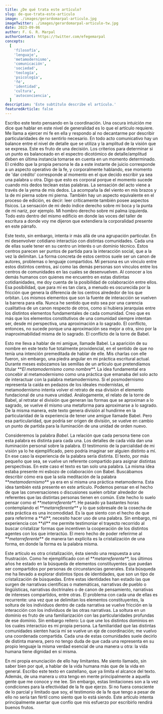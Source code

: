 ```yaml
---
title: ¿De qué trata este artículo?
slug: de-que-trata-este-articulo
image: ./images/gerardomarpal-articulo.jpg
imageTwitter: ./images/gerardomarpal-articulo-tw.jpg
date: 2023-09-06
author: F. G. R. Marpal
authorContact: https://twitter.com/efegemarpal
concepts:
  [
    'filosofía',
    'lenguaje',
    'metamodernismo',
    'comunicación',
    'sociedad',
    'teología',
    'psicología',
    'fé',
    'identidad',
    'cultura',
    'autoconciencia',
  ]
description: 'Este subtítulo describe el artículo.'
featuredArticle: false
---
```


Escribo este texto pensando en la coordinación. Una oscura intuición me dice que hablar en este
nivel de generalidad es lo que el artículo requiere. Me llama a ejercer mi fe en ella y respondo al no
decantarme por describir particularidades de no sentirlo necesario. En todo acto comunicativo hay
un balance entre el nivel de detalle que se utiliza y la amplitud de la visión que se expresa. Este es
fruto de una decisión. Los criterios para determinar si un punto es balanceado en el espectro
dicotómico de detalle/amplitud deben en última instancia tomarse en cuenta en un momento
determinado. El crédito que la propia persona le da a este instante de juicio corresponde a un
aspecto operativo de la fe, y corporalmente hablando, ese momento de 'dar crédito' corresponde al
momento en el que decido escribir ya sea una palabra u otra. Digo que esto es corporal porque el
momento sucede cuando mis dedos teclean estas palabras. La sensación del acto viene a través de la
yema de mis dedos. La acompaña la del viento en mis brazos y la de mi pierna sobre mi pierna.
También hay un aspecto equivalente en el proceso de edición, es decir: leer críticamente también
posee aspectos físicos. La sensación de mi dedo índice derecho sobre mi boca y la punta de mi nariz,
por ejemplo. Mi hombro derecho sobre mi palma izquierda. Todo esto dentro del mismo edificio
en donde las voces del taller de escritura a donde voy me dijeron que extendiera la corporalidad
presente en este párrafo.

Este texto, sin embargo, intenta ir más allá de una agrupación particular. En mi desenvolver
cotidiano interactúo con distintas comunidades. Cada una de ellas suele tener en su centro un
interés o un dominio técnico. Estos centros parecen ser puntos de partida para la interacción social,
que a la vez la delimitan. La forma concreta de estos centros suele ser un canon de autores,
problemas o lenguaje compartidos. Mi persona es un vínculo entre estos distintos centros, así como
las demás personas son vínculos entre los centros de comunidades en las cuales se desenvuelven. Al
conocer a los demás humanos con quienes me encuentro en estas distintas cotidianidades, me doy
cuenta de la posibilidad de colaboración entre ellos. Esa posibilidad, que para mí es tan clara, a
menudo es oscurecida por la fricción que genera la diferencia de los centros alrededor de los que
orbitan. Los mismos elementos que son la fuente de interacción se vuelven la barrera para ella.
Nunca he sentido que esto sea por una carencia cualitativa de un canon respecto de otros, como si
hubiera jerarquías entre los distintos elementos fundamentales de cada comunidad. Creo que es
más que los elementos constitutivos de una comunidad siempre intentan ser, desde mi perspectiva,
una aproximación a lo sagrado. El conflicto, entonces, no sucede porque una aproximación sea
mejor a otra, sino por la inaproximabilidad misma de lo sagrado. El conflicto de la torre de Babel.

Esto me lleva a hablar de mi amigue, llamade Babel. La aparición de su nombre en este texto fue
totalmente providencial, en el sentido de que no tenía una intención premeditada de hablar de elle.
Mis charlas con elle fueron, sin embargo, una piedra angular en mi práctica escritural actual. Durante meses esbozamos las
semillas de un artículo que pretendíamos titular \*\*<i>El metamodernismo como nombre</i>\*\*. La idea fundamental era concebir al metamodernismo como una
práctica que emanaba del solo acto de interactuar con la palabra metamodernismo. Si el
posmodernismo representa la caída en pedazos de los ideales modernistas, el metamodernismo
intenta volver el retrato de esa división el elemento fundacional de una nueva unidad.
Análogamente, el relato de la torre de Babel, al retratar el división que generan las formas que se
aproximan a lo sagrado, se vuelve él mismo una metaforma para aproximarse a lo sagrado. De la
misma manera, este texto genera división al hundirme en la particularidad de la experiencia de tener
une amigue llamade Babel. Pero esa particularidad, que podría ser origen de división, se vuelve en
cambio un punto de partida para la iluminación de una unidad de orden nuevo.

Consideremos la palabra <i>Babel</i>. La relación que cada persona tiene con esta palabra es distinta para
cada una. Los detalles de cada vida dan una iluminación personal sobre la palabra. El testimonio de
la parcialidad de mi visión ya lo he ejemplificado, pero podría imaginar ser alguien distinto a mí. En
ese caso la experiencia de la palabra sería distinta. El texto, por más pequeño que sea, se vuelve un
referente compartido para asignar distintas perspectivas. En este caso el texto es tan solo una palabra.
La misma idea estaba presente mi esbozo de colaboración con Babel. Buscábamos describir cómo
era que la sola meditación de la palabra \*\*<i>metamodernismo</i>\*\* ya era en sí misma una práctica
metamoderna. Esta idea también está presente en este artículo. Podemos pensar en el hecho de que
las conversaciones o discusiones suelen orbitar alrededor de referentes que las distintas personas
tienen en común. Este hecho lo suelo pensar como el \*\*<i>metarreferente</i>\*\*. He pasado ya bastantes
horas contemplando el \*\*<i>metarreferente</i>\*\* y lo que sobresale de la cosecha de esta práctica es una
incomodidad. Es la que siento con el hecho de que para referirme a \*\*<i>él</i>\*\*, necesito hacer uso de una
palabra. Sin embargo, mi experiencia con \*\*<i>él</i>\*\* me permite testimoniar el trayecto recorrido al
buscar cristalizar formas que incentiven la cooperación de los distintos agentes con los que
interactúo. El mero hecho de poder referirme al \*\*<i>metarreferente</i>\*\* de manera tan explícita es la
cristalización de una forma, en donde la forma es la palabra misma.

Este artículo es otra cristalización, ésta siendo una respuesta a una frustración. Como he
ejemplificado con el \*\*<i>metarreferente</i>\*\*, los últimos años he estado en la búsqueda de elementos
constituyentes que puedan ser compartidos por personas de circunstancias generales. Esta
búsqueda me ha llevado a explorar distintos tipos de identidades, que son un tipo de cristalización
de búsquedas. Entre estas identidades han estado las que surgen de narrativas científicas o
matemáticas, narrativas de pueblo o lingüísticas, narrativas doctrinales o de canon de pensamiento,
narrativas de intereses compartidos, entre otras. El problema con cada una de ellas es recurrente:
una vez que se delimitan los elementos constituyentes, la soltura de los individuos dentro de cada
narrativa se vuelve fricción en la interacción con los individuos de las otras narrativas. La soltura en
un dominio es fruto de una familiarización con las particularidades profundas de ese dominio. Sin
embargo reitero: Lo que une los distintos dominios en los cuales interactúo es mi propia persona.
La familiaridad que las distintas comunidades sienten hacia mí se vuelve un eje de coordinación; me
vuelvo una coordenada compartida. Cada una de estas comunidades suele decirlo de distinta
manera, pero no tengo duda de que cada una representa en su propio lenguaje la misma verdad
esencial de una manera u otra: la vida humana tiene dignidad en sí misma.

En mi propia enunciación de ello hay limitantes. Me siento llamado, sin saber bien por qué, a
hablar de la vida humana más que de la vida en general. Escribo este texto en castellano, que ya
limita el alcance del texto. Además, de una manera u otra tengo en mente principalmente a aquella
gente que me conoce y me lee. Sin embargo, estas limitaciones son a la vez condiciones para la
efectividad de la fe que ejerzo. Si no fuera consciente de lo parcial y limitado que soy, el testimonio
de la fe que tengo a pesar de ello no sería tan fértil como siento que lo está siendo. Este artículo
intenta principalmente asertar que confío que mis esfuerzo por escribirlo rendirá buenos frutos.
